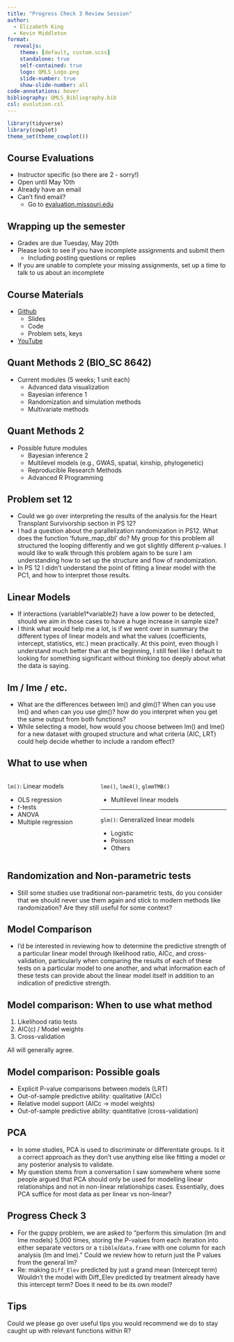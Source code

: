 ```yaml
---
title: "Progress Check 3 Review Session"
author:
  - Elizabeth King
  - Kevin Middleton
format:
  revealjs:
    theme: [default, custom.scss]
    standalone: true
    self-contained: true
    logo: QMLS_Logo.png
    slide-number: true
    show-slide-number: all
code-annotations: hover
bibliography: QMLS_Bibliography.bib
csl: evolution.csl
---
```


```r
library(tidyverse)
library(cowplot)
theme_set(theme_cowplot())

```

## Course Evaluations

- Instructor specific (so there are 2 - sorry!)
- Open until May 10th
- Already have an email
- Can't find email? 
    - Go to [evaluation.missouri.edu](https://evaluation.missouri.edu/)


## Wrapping up the semester

- Grades are due Tuesday, May 20th
- Please look to see if you have incomplete assignments and submit them
    - Including posting questions or replies
- If you are unable to complete your missing assignments, set up a time to talk to us about an incomplete

    
## Course Materials

- [Github](https://github.com/QM-Life-Sci/QMLS_1)
    - Slides
    - Code
    - Problem sets, keys
- [YouTube](https://www.youtube.com/watch?v=bMRfrufqu28&list=PLeIk-G-wZpqyys1lUuWQDxeMQA1ICncmH)


## Quant Methods 2 (BIO_SC 8642)

- Current modules (5 weeks; 1 unit each)
    - Advanced data visualization
    - Bayesian inference 1
    - Randomization and simulation methods
    - Multivariate methods


## Quant Methods 2

- Possible future modules
    - Bayesian inference 2
    - Multilevel models (e.g., GWAS, spatial, kinship, phylogenetic)
    - Reproducible Research Methods
    - Advanced R Programming


## Problem set 12

- Could we go over interpreting the results of the analysis for the Heart Transplant Survivorship section in PS 12?
- I had a question about the parallelization randomization in PS12. What does the function 'future_map_dbl' do? My group for this problem all structured the looping differently and we got slightly different p-values. I would like to walk through this problem again to be sure I am understanding how to set up the structure and flow of randomization. 
- In PS 12 I didn't understand the point of fitting a linear model with the PC1, and how to interpret those results.


## Linear Models

- If interactions (variable1*variable2) have a low power to be detected, should we aim in those cases to have a huge increase in sample size?
- I think what would help me a lot, is if we went over in summary the different types of linear models and what the values (coefficients, intercept, statistics, etc.) mean practically. At this point, even though I understand much better than at the beginning, I still feel like I default to looking for something significant without thinking too deeply about what the data is saying.


## lm / lme / etc.

- What are the differences between lm() and glm()? When can you use lm() and when can you use glm()?  how do you interpret when you get the same output from both functions? 
- While selecting a model, how would you choose between lm() and lme() for a new dataset with grouped structure and what criteria (AIC, LRT) could help decide whether to include a random effect?


## What to use when

:::: {.columns}

::: {.column width="40%"}
`lm()`: Linear models

- OLS regression
- *t*-tests
- ANOVA
- Multiple regression 
:::

::: {.column width="60%"}
`lme()`, `lme4()`, `glmmTMB()`

- Multilevel linear models 

---

`glm()`: Generalized linear models

- Logistic
- Poisson
- Others

:::

::::


## Randomization and Non-parametric tests

- Still some studies use traditional non-parametric tests, do you consider that we should never use them again and stick to modern methods like randomization? Are they still useful for some context?


## Model Comparison

- I'd be interested in reviewing how to determine the predictive strength of a particular linear model through likelihood ratio, AICc, and cross-validation, particularly when comparing the results of each of these tests on a particular model to one another, and what information each of these tests can provide about the linear model itself in addition to an indication of predictive strength. 


## Model comparison: When to use what method

1. Likelihood ratio tests
2. AIC(c) / Model weights
3. Cross-validation

All will generally agree.


## Model comparison: Possible goals

::: {.incremental}

- Explicit P-value comparisons between models (LRT)
- Out-of-sample predictive ability: qualitative (AICc)
- Relative model support (AICc -> model weights)
- Out-of-sample predictive ability: quantitative (cross-validation)

:::


## PCA

- In some studies, PCA is used to discriminate or differentiate groups. Is it a correct approach as they don't use anything else like fitting a model or any posterior analysis to validate.
- My question stems from a conversation I saw somewhere where some people argued that PCA should only be used for modelling linear relationships and not in non-linear relationships cases. Essentially, does PCA suffice for most data as per linear vs non-linear? 


## Progress Check 3

- For the guppy problem, we are asked to "perform this simulation (lm and lme models) 5,000 times, storing the *P*-values from each iteration into either separate vectors or a `tibble`/`data.frame` with one column for each analysis (lm and lme)." Could we review how to return just the P values from the general lm?
- Re: making `Diff_Elev` predicted by just a grand mean (Intercept term) Wouldn't the model with Diff_Elev predicted by treatment already have this intercept term? Does it need to be its own model?


## Tips

Could we please go over useful tips you would recommend we do to stay caught up with relevant functions within R?
